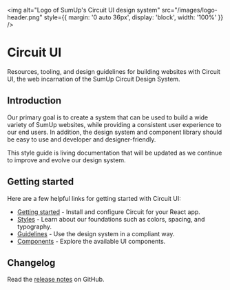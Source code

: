 
<Meta title="Getting Started|Welcome" />

<MDXStyles />

<img
  alt="Logo of SumUp's Circuit UI design system"
  src="/images/logo-header.png"
  style={{ margin: '0 auto 36px', display: 'block', width: '100%' }}
/>

# Circuit UI

Resources, tooling, and design guidelines for building websites with Circuit
UI, the web incarnation of the SumUp Circuit Design System.

## Introduction

Our primary goal is to create a system that can be used to build a wide variety
of SumUp websites, while providing a consistent user experience to our end
users. In addition, the design system and component library should be
easy to use and developer and designer-friendly.

This style guide is living documentation that will be updated as we continue to
improve and evolve our design system.

## Getting started

Here are a few helpful links for getting started with Circuit UI:

- [Getting started](/getting-started/developers) - Install and configure Circuit for your React app.
- [Styles](/styles) - Learn about our foundations such as colors, spacing, and typography.
- [Guidelines](/guidelines) - Use the design system in a compliant way.
- [Components](/components) - Explore the available UI components.

## Changelog

Read the [release notes](https://github.com/sumup/circuit-ui/releases) on GitHub.
